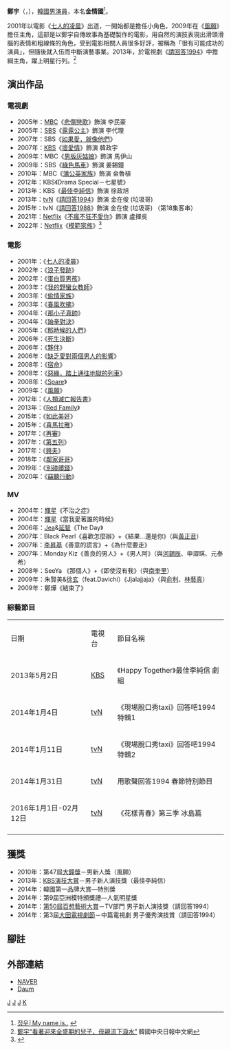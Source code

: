 {{藝人
|姓名 = 鄭宇
|類型 = 男演員
|圖片 = 150215 쎄시봉 부산 무대인사 정우.jpg
|圖片尺寸 =
|圖片簡介 =
|本名 = 金情國（{{lang|ko|김정국}}）
|外文名 = 정우
|外文 = ko
|羅馬拼音 =
|英文名 =
|暱稱 =
|其他藝名 =
|國籍 = {{KOR}}
|民族 =
|籍貫 =
|出生日期 = {{Birth date and age|1981|1|14}}
|出生地點 = {{KOR}}[[釜山廣域市|釜山廣域市]]
|職業 = [[演員|演員]]
|語言 = [[韓語|韓語]]
|宗教信仰 =
|配偶     = {{marriage|[[金有美|金有美]]|2016}}
|兒女 =
|父母 =
|出道地點 =
|出道作 =
|出道日期 = 2001年
|代表作 = 《[[風願|風願]]》<br>《[[請回答1994|請回答1994]]》<br>《[[不瘋不狂不愛你|不瘋不狂不愛你]]》
|活躍年代 =
|唱片公司 =
|經紀公司 = [[BH娛樂|BH娛樂]]
|相關團體 =
|獎項 =
|IMDb =
|現任成員 =
|過往成員 =
}}

'''鄭宇'''（{{lang-ko|정우}}，{{bd|1981年|1月14日}}），[[韓國|韓國]][[男演員|男演員]]，本名'''金情國'''<ref>[http://tenasia.hankyung.com/archives/1328 정우│My name is..] {{Wayback|url=http://tenasia.hankyung.com/archives/1328 |date=20140102194756 }}{{ko}}</ref>。

2001年以電影《[[七人的凌晨|七人的凌晨]]》出道，一開始都是擔任小角色，2009年在《[[風願|風願]]》擔任主角，這部是以鄭宇自傳故事為基礎製作的電影，用自然的演技表現出滑頭滑腦的表情和粗線條的角色，受到電影相關人員很多好評，被稱為「很有可能成功的演員」，但隨後就入伍而中斷演藝事業。2013年，於電視劇《[[請回答1994|請回答1994]]》中擔綱主角，躍上明星行列。<ref>[http://chinese.joins.com/big5/article.do?method=detail&art_id=115283&category=003004 鄭宇“看著迎來全盛期的兒子，母親流下淚水”] {{Wayback|url=http://chinese.joins.com/big5/article.do?method=detail&art_id=115283&category=003004 |date=20160304130025 }} 韓國中央日報中文網</ref>

== 演出作品 ==
=== 電視劇 ===
*2005年：[[文化廣播_(韓國)|MBC]]《[[悲傷戀歌|悲傷戀歌]]》飾演 李民豪
*2005年：[[SBS_(韓國)|SBS]]《[[露露公主|露露公主]]》飾演 李代理
*2007年：SBS《[[如果愛，就像他們|如果愛，就像他們]]》
*2007年：[[韓國放送公社|KBS]]《[[壞愛情|壞愛情]]》飾演 韓政宇
*2009年：MBC《[[男版灰姑娘|男版灰姑娘]]》飾演 馬伊山
*2009年：SBS《[[綠色馬車|綠色馬車]]》飾演 姜錫鐘
*2010年：MBC《[[蒲公英家族|蒲公英家族]]》飾演 金魯植
*2012年：KBS《Drama Special－七星號》
*2013年：KBS《[[最佳李純信|最佳李純信]]》飾演 徐政旭
*2013年：[[tvN|tvN]]《[[請回答1994|請回答1994]]》飾演 金在俊 (垃圾哥)
*2015年：tvN《[[請回答1988|請回答1988]]》飾演 金在俊 (垃圾哥) （第18集客串）
*2021年：[[Netflix|Netflix]]《[[不瘋不狂不愛你|不瘋不狂不愛你]]》飾演 盧揮吳
*2022年：[[Netflix|Netflix]]《[[模範家族|模範家族]]》<ref>{{Cite web|title=Netflix 2022年也有超多精彩韓劇！金宇彬回歸作《末日騎士》韓版《紙房子》等，戀愛、驚悚、科幻一網打盡|url=https://www.koreastardaily.com/tc/news/139733|access-date=2022-02-06|work=KSD 韓星網|language=zh-Hant}}</ref>

=== 電影 ===
*2001年：《[[七人的凌晨|七人的凌晨]]》
*2002年：《[[浪子發跡|浪子發跡]]》
*2002年：《[[蛋白質男孩|蛋白質男孩]]》
*2003年：《[[我的野蠻女教師|我的野蠻女教師]]》
*2003年：《[[偷情家族|偷情家族]]》
*2003年：《[[春風吹拂|春風吹拂]]》
*2004年：《[[那小子真帥|那小子真帥]]》
*2004年：《[[跆拳對決|跆拳對決]]》
*2005年：《[[那時候的人們|那時候的人們]]》
*2006年：《[[死生決斷|死生決斷]]》
*2006年：《[[夥伴_(電影)|夥伴]]》
*2006年：《[[缺乏愛對兩個男人的影響|缺乏愛對兩個男人的影響]]》
*2008年：《[[宿命_(電影)|宿命]]》
*2008年：《[[惡緣，踏上通往地獄的列車|惡緣，踏上通往地獄的列車]]》
*2008年：《[[Spare|Spare]]》
*2009年：《[[風願|風願]]》
*2012年：《[[人類滅亡報告書|人類滅亡報告書]]》
*2013年：《[[Red_Family|Red Family]]》
*2015年：《[[如此美好|如此美好]]》
*2015年：《[[喜馬拉雅_(2015年電影)|喜馬拉雅]]》
*2017年：《[[再審|再審]]》
*2017年：《[[第五列|第五列]]》
*2017年：《[[興夫|興夫]]》
*2018年：《[[鄰家哥哥|鄰家哥哥]]》
*2019年：《[[別碰髒錢|別碰髒錢]]》
*2020年：《[[竊聽行動|竊聽行動]]》

=== MV ===
*2004年：[[輝星|輝星]]《不治之症》 
*2004年：[[輝星|輝星]]《當我愛著誰的時候》
*2006年：[[Jea|Jea]]&[[SeeYa|延智]]《The Day》
*2007年：Black Pearl《喜歡怎麼辦》+《結果...還是你》（與[[黃正音|黃正音]]）
*2007年：[[李昇基|李昇基]]《善意的謊言》+《為什麼要走》
*2007年：Monday Kiz《善良的男人》+《男人阿》（與[[河錫辰|河錫辰]]、申澀琪、元泰希）
*2008年：SeeYa 《那個人》+《即使沒有我》（與[[南奎里|南奎里]]）
*2009年：朱賢美&[[徐玄|徐玄]]（feat.Davichi）《Jjalajjaja》（與[[俞利|俞利]]、[[林藝真|林藝真]]）
*2009年：鄭燁《結束了》

=== 綜藝節目 ===

{| class="wikitable"
|-style="background:#5DBE00; font-weight:bold; text-align:center;"
|日期||電視台||節目名稱
|-
| 2013年5月2日 || [[KBS|KBS]] || 《Happy Together》最佳李純信 劇組
|-
| 2014年1月4日 || [[tvN|tvN]] || 《現場脫口秀taxi》回答吧1994特輯1
|-
| 2014年1月11日 || [[tvN|tvN]] || 《現場脫口秀taxi》回答吧1994特輯2
|-
| 2014年1月31日 || [[tvN|tvN]] ||   用歌聲回答1994 春節特別節目 
|-
| 2016年1月1日-02月12日 || [[tvN|tvN]] || 《花樣青春》第三季 冰島篇 
|-
|}

== 獲獎 ==
*2010年：第47屆[[大鐘獎|大鐘獎]]－男新人獎（風願）
*2013年：[[KBS演技大賞|KBS演技大賞]]－男子新人演技獎（最佳李純信）
*2014年：韓國第一品牌大賞—特別獎
*2014年：第9屆亞洲模特頒獎禮—人氣明星獎
*2014年：[[第50屆百想藝術大賞|第50屆百想藝術大賞]]－TV部門 男子新人演技獎（請回答1994）
*2014年：第3屆[[大田電視劇節|大田電視劇節]]－中篇電視劇 男子優秀演技賞（請回答1994）

== 腳註 ==
{{reflist}}

== 外部連結 ==
*[https://people.search.naver.com/search.naver?where=nexearch&sm=tab_ppn&query=%EC%A0%95%EC%9A%B0&os=98186&ie=utf8&key=PeopleService NAVER] {{Wayback|url=http://people.search.naver.com/search.naver?sm=tab_txc&where=people_profile&ie=utf8&query=%EC%A0%95%EC%9A%B0&os=161556 |date=20160304121048 }}{{ko}}
*[https://movie.daum.net/person/main?personId=16826 Daum] {{Wayback|url=http://movie.daum.net/movieperson/Summary.do?personId=16826 |date=20131020181138 }}{{ko}}

{{FNC娛樂}}
{{請回答系列}}
{{百想藝術大賞電視部門男子新人賞}}
{{大鐘獎最佳男新人}}
{{APAN Star Awards男子優秀演技獎}}
{{花樣旅行系列}}
[[Category:韓國電視演員|J]]
[[Category:韓國電影演員|J]]
[[Category:釜山廣域市出身人物|J]]
[[Category:金姓|K]]